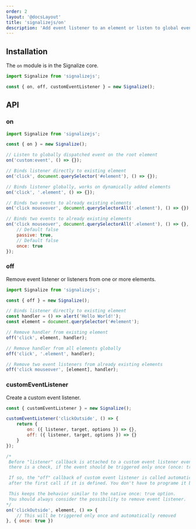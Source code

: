 ```yaml
---
order: 2
layout: '@docsLayout'
title: 'signalizejs/on'
description: 'Add event listener to an element or listen to global events.'
---
```


## Installation
The `on` module is in the Signalize core.

```js
import Signalize from 'signalizejs';

const { on, off, customEventListener } = new Signalize();
```

## API

### on

```js
import Signalize from 'signalizejs';

const { on } = new Signalize();

// Listen to globally dispatched event on the root element
on('custom:event', () => {});

// Binds listener directly to existing element
on('click', document.querySelector('#element'), () => {});

// Binds listener globally, works on dynamically added elements
on('click', '.element', () => {});

// Binds two events to already existing elements
on('click mouseover', document.querySelectorAll('.element'), () => {});

// Binds two events to already existing elements
on('click mouseover', document.querySelectorAll('.element'), () => {}, {
	// Default false
	passive: true,
	// Default false
	once: true
});
```

### off
Remove event listener or listeners from one or more elements.

```js
import Signalize from 'signalizejs';

const { off } = new Signalize();

// Binds listener directly to existing element
const handler = () => alert('Hello World!');
const element = document.querySelector('#element');

// Remove handler from existing element
off('click', element, handler);

// Remove handler from all elements globally
off('click', '.element', handler);

// Remove two event listeners from already existing elements
off('click mouseover', [element], handler);
```

### customEventListener
Create a custom event listener.

```js
const { customEventListener } = new Signalize();

customEventListener('clickOutside', () => {
	return {
		on: ({ listener, target, options }) => {},
		off: ({ listener, target, options }) => {}
	}
});

/*
 Before "listener" callback is attached to a custom event listener event as argument,
 there is a check, if the event should be triggered only once (once: true).

 If so, the "off" callback of custom event listener is called automatically
 after the first call if it is defined. You don't have to programe it by yourself.

 This keeps the behavior similar to the native once: true option.
 You should always consider the possibility to remove event listener.
*/
on('clickOutside', element, () => {
	// This will be triggered only once and automatically removed
}, { once: true })

```
